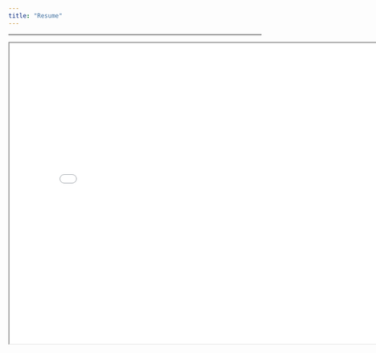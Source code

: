 ```yaml
---
title: "Resume"
---
```


------------------------------------------------------------------------

```{=html}
<iframe width="800" height="600" src="Widdison-resume.pdf" title="Quarto Documentation"></iframe>
```
